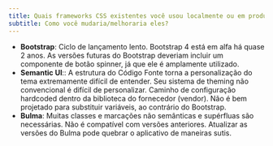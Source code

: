 ```yaml
---
title: Quais frameworks CSS existentes você usou localmente ou em produção?
subtitle: Como você mudaria/melhoraria eles?
---
```


-   **Bootstrap**: Ciclo de lançamento lento. Bootstrap 4 está em alfa há quase 2 anos. As versões futuras do Bootstrap deveriam incluir um componente de botão spinner, já que ele é amplamente utilizado.
-   **Semantic UI**:: A estrutura do Código Fonte torna a personalização do tema extremamente difícil de entender. Seu sistema de theming não convencional é difícil de personalizar. Caminho de configuração hardcoded dentro da biblioteca do fornecedor (vendor). Não é bem projetado para substituir variáveis, ao contrário do Bootstrap.
-   **Bulma**: Muitas classes e marcações não semânticas e supérfluas são necessárias. Não é compatível com versões anteriores. Atualizar as versões do Bulma pode quebrar o aplicativo de maneiras sutis.
